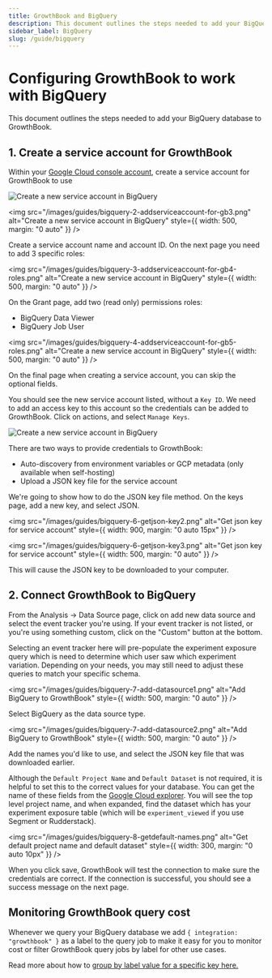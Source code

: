 ```yaml
---
title: GrowthBook and BigQuery
description: This document outlines the steps needed to add your BigQuery database to GrowthBook.
sidebar_label: BigQuery
slug: /guide/bigquery
---
```


# Configuring GrowthBook to work with BigQuery

This document outlines the steps needed to add your BigQuery database to GrowthBook.

## 1. Create a service account for GrowthBook

Within your [Google Cloud console account](https://console.cloud.google.com/iam-admin/serviceaccounts), create a service account for GrowthBook to use

<img
  src="/images/guides/bigquery-1-addserviceaccount-for-gb-highlited.png"
  alt="Create a new service account in BigQuery"
/>

<img
  src="/images/guides/bigquery-2-addserviceaccount-for-gb3.png"
  alt="Create a new service account in BigQuery"
  style={{ width: 500, margin: "0 auto" }}
/>

Create a service account name and account ID. On the next page you need to add 3 specific roles:

<img
  src="/images/guides/bigquery-3-addserviceaccount-for-gb4-roles.png"
  alt="Create a new service account in BigQuery"
  style={{ width: 500, margin: "0 auto" }}
/>

On the Grant page, add two (read only) permissions roles:

- BigQuery Data Viewer
- BigQuery Job User

<img
  src="/images/guides/bigquery-4-addserviceaccount-for-gb5-roles.png"
  alt="Create a new service account in BigQuery"
  style={{ width: 500, margin: "0 auto" }}
/>

On the final page when creating a service account, you can skip the optional fields.

You should see the new service account listed, without a `Key ID`. We need to add an access key to this account so the
credentials can be added to GrowthBook. Click on actions, and select `Manage Keys`.

<img
  src="/images/guides/bigquery-5-getjson-key.png"
  alt="Create a new service account in BigQuery"
/>

There are two ways to provide credentials to GrowthBook:

- Auto-discovery from environment variables or GCP metadata (only available when self-hosting)
- Upload a JSON key file for the service account

We're going to show how to do the JSON key file method. On the keys page, add a new key, and select JSON.

<img
  src="/images/guides/bigquery-6-getjson-key2.png"
  alt="Get json key for service account"
  style={{ width: 900, margin: "0 auto 15px" }}
/>

<img
  src="/images/guides/bigquery-6-getjson-key3.png"
  alt="Get json key for service account"
  style={{ width: 500, margin: "0 auto" }}
/>

This will cause the JSON key to be downloaded to your computer.

## 2. Connect GrowthBook to BigQuery

From the Analysis -> Data Source page, click on add new data source and select the event tracker you're using. If your event tracker is not listed, or you're using something custom, click on the "Custom" button at the bottom.

Selecting an event tracker here will pre-populate the experiment exposure query which is need to determine which user saw which experiment
variation. Depending on your needs, you may still need to adjust these queries to match your specific schema.

<img
  src="/images/guides/bigquery-7-add-datasource1.png"
  alt="Add BigQuery to GrowthBook"
  style={{ width: 500, margin: "0 auto" }}
/>

Select BigQuery as the data source type.

<img
  src="/images/guides/bigquery-7-add-datasource2.png"
  alt="Add BigQuery to GrowthBook"
  style={{ width: 500, margin: "0 auto" }}
/>

Add the names you'd like to use, and select the JSON key file that was downloaded earlier.

Although the `Default Project Name` and `Default Dataset` is not required, it is helpful to set this to the correct
values for your database. You can get the name of these fields from the [Google Cloud explorer](https://console.cloud.google.com/bigquery). You will see the top level
project name, and when expanded, find the dataset which has your experiment exposure table (which will be `experiment_viewed` if you use Segment or Rudderstack).

<img
  src="/images/guides/bigquery-8-getdefault-names.png"
  alt="Get default project name and default dataset"
  style={{ width: 300, margin: "0 auto 10px" }}
/>

When you click save, GrowthBook will test the connection to make sure the credentials are correct. If the connection is successful, you should see a success message on the next page.

## Monitoring GrowthBook query cost

Whenever we query your BigQuery database we add `{ integration: "growthbook" }` as a label to the query job to make it easy for you to monitor cost or filter GrowthBook query jobs by label for other use cases.

Read more about how to [group by label value for a specific key here.](https://cloud.google.com/billing/docs/how-to/bq-examples#group_by_label_value_for_a_specific_key)
